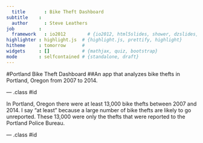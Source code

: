 ```yaml
---
  title       : Bike Theft Dashboard
subtitle    : 
  author      : Steve Leathers
job         : 
  framework   : io2012        # {io2012, html5slides, shower, dzslides, ...}
highlighter : highlight.js  # {highlight.js, prettify, highlight}
hitheme     : tomorrow      # 
widgets     : []            # {mathjax, quiz, bootstrap}
mode        : selfcontained # {standalone, draft}
---
```

  #Portland Bike Theft Dashboard
  ##An app that analyzes bike thefts in Portland, Oregon from 2007 to 2014.
  
  --- .class #id 

In Portland, Oregon there were at least 13,000 bike thefts between 2007 and 2014. I say "at least" because a large number of bike thefts are likely to go unreported. These 13,000 were only the thefts that were reported to the Portland Police Bureau. 

--- .class #id




